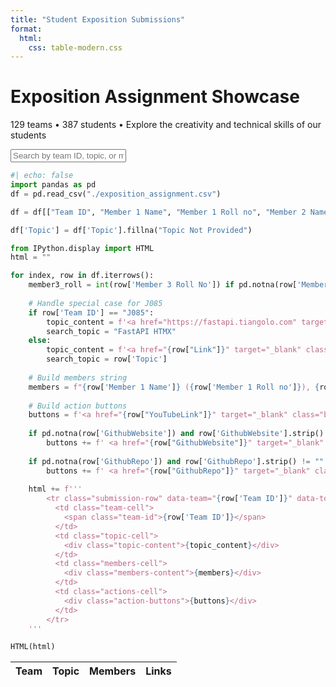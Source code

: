 ```yaml
---
title: "Student Exposition Submissions"
format:
  html:
    css: table-modern.css
---
```


```{=html}
<div class="exposition-container">
  <div class="exposition-header">
    <h1>Exposition Assignment Showcase</h1>
    <p>129 teams • 387 students • Explore the creativity and technical skills of our students</p>
  </div>

  <div class="search-filter">
    <input type="text" class="search-input" placeholder="Search by team ID, topic, or member name..." id="searchInput">
  </div>

  <div class="table-wrapper">
    <table class="submissions-table" id="submissionsTable">
      <thead>
        <tr>
          <th class="col-team">Team</th>
          <th class="col-topic">Topic</th>
          <th class="col-members">Members</th>
          <th class="col-actions">Links</th>
        </tr>
      </thead>
      <tbody>
```

```python
#| echo: false
import pandas as pd
df = pd.read_csv("./exposition_assignment.csv")

df = df[["Team ID", "Member 1 Name", "Member 1 Roll no", "Member 2 Name", "Member 2 Roll No", "Member 3 Name", "Member 3 Roll No", "Topic", "Link", "GithubRepo", "GithubWebsite", "YouTubeLink"]]

df['Topic'] = df['Topic'].fillna("Topic Not Provided")

from IPython.display import HTML
html = ""

for index, row in df.iterrows():
    member3_roll = int(row['Member 3 Roll No']) if pd.notna(row['Member 3 Roll No']) and row['Member 3 Roll No'] != "NA" else "NA"
    
    # Handle special case for J085
    if row['Team ID'] == "J085":
        topic_content = f'<a href="https://fastapi.tiangolo.com" target="_blank" class="topic-link">FastAPI</a> + <a href="https://htmx.org" target="_blank" class="topic-link">HTMX</a>'
        search_topic = "FastAPI HTMX"
    else:
        topic_content = f'<a href="{row["Link"]}" target="_blank" class="topic-link">{row["Topic"]}</a>' if pd.notna(row['Link']) and row['Link'].strip() != "" else row['Topic']
        search_topic = row['Topic']
    
    # Build members string
    members = f"{row['Member 1 Name']} ({row['Member 1 Roll no']}), {row['Member 2 Name']} ({row['Member 2 Roll No']}), {row['Member 3 Name']} ({member3_roll})"
    
    # Build action buttons
    buttons = f'<a href="{row["YouTubeLink"]}" target="_blank" class="btn btn-video">Video</a>'
    
    if pd.notna(row['GithubWebsite']) and row['GithubWebsite'].strip() != "":
        buttons += f' <a href="{row["GithubWebsite"]}" target="_blank" class="btn btn-blog">Blog</a>'
    
    if pd.notna(row['GithubRepo']) and row['GithubRepo'].strip() != "":
        buttons += f' <a href="{row["GithubRepo"]}" target="_blank" class="btn btn-github">GitHub</a>'
    
    html += f'''
        <tr class="submission-row" data-team="{row['Team ID']}" data-topic="{search_topic}" data-members="{row['Member 1 Name']} {row['Member 2 Name']} {row['Member 3 Name']}">
          <td class="team-cell">
            <span class="team-id">{row['Team ID']}</span>
          </td>
          <td class="topic-cell">
            <div class="topic-content">{topic_content}</div>
          </td>
          <td class="members-cell">
            <div class="members-content">{members}</div>
          </td>
          <td class="actions-cell">
            <div class="action-buttons">{buttons}</div>
          </td>
        </tr>
    '''

HTML(html)
```

```{=html}
      </tbody>
    </table>
  </div>
</div>

<script>
// Search functionality
document.getElementById('searchInput').addEventListener('input', function(e) {
    const searchTerm = e.target.value.toLowerCase();
    const rows = document.querySelectorAll('.submission-row');
    
    rows.forEach(row => {
        const teamId = row.dataset.team.toLowerCase();
        const topic = row.dataset.topic.toLowerCase();
        const members = row.dataset.members.toLowerCase();
        
        const isVisible = teamId.includes(searchTerm) || 
                         topic.includes(searchTerm) || 
                         members.includes(searchTerm);
        
        row.style.display = isVisible ? '' : 'none';
    });
});
</script>
```